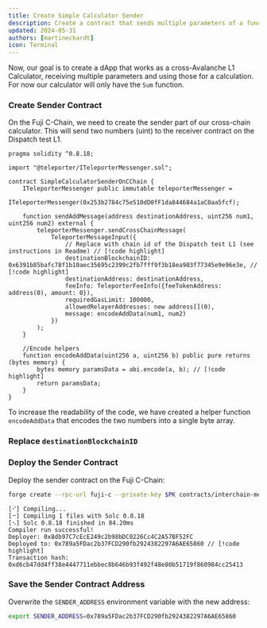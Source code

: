 ```yaml
---
title: Create Simple Calculator Sender
description: Create a contract that sends multiple parameters of a function
updated: 2024-05-31
authors: [martineckardt]
icon: Terminal
---
```



Now, our goal is to create a dApp that works as a cross-Avalanche L1 Calculator, receiving multiple parameters and using those for a calculation. For now our calculator will only have the `Sum` function.

<Steps>
<Step>

### Create Sender Contract

On the Fuji C-Chain, we need to create the sender part of our cross-chain calculator. This will send two numbers (uint) to the receiver contract on the Dispatch test L1. 

```solidity title="contracts/interchain-messaging/invoking-functions/SimpleCalculatorSenderOnCChain.sol"
pragma solidity ^0.8.18;

import "@teleporter/ITeleporterMessenger.sol";

contract SimpleCalculatorSenderOnCChain {
    ITeleporterMessenger public immutable teleporterMessenger =
        ITeleporterMessenger(0x253b2784c75e510dD0fF1da844684a1aC0aa5fcf);

    function sendAddMessage(address destinationAddress, uint256 num1, uint256 num2) external {
        teleporterMessenger.sendCrossChainMessage(
            TeleporterMessageInput({
                // Replace with chain id of the Dispatch test L1 (see instructions in Readme) // [!code highlight]
                destinationBlockchainID: 0x6391b85bafc78f1b10aec35695c2399c2fb7fff9f3b18ea903f77345e9e96e3e, // [!code highlight]
                destinationAddress: destinationAddress,
                feeInfo: TeleporterFeeInfo({feeTokenAddress: address(0), amount: 0}),
                requiredGasLimit: 100000,
                allowedRelayerAddresses: new address[](0),
                message: encodeAddData(num1, num2)
            })
        );
    }

    //Encode helpers
    function encodeAddData(uint256 a, uint256 b) public pure returns (bytes memory) {
        bytes memory paramsData = abi.encode(a, b); // [!code highlight]
        return paramsData;
    }
}

```

To increase the readability of the code, we have created a helper function `encodeAddData` that encodes the two numbers into a single byte array.

</Step>
<Step>

### Replace `destinationBlockchainID`
<Callout type="warn" title="Don't forget to replace the destinationBlockchainID with the Blockchain ID (HEX) of the Dispatch test L1!" />

</Step>
<Step>

### Deploy the Sender Contract

Deploy the sender contract on the Fuji C-Chain:

```bash
forge create --rpc-url fuji-c --private-key $PK contracts/interchain-messaging/invoking-functions/SimpleCalculatorSenderOnCChain.sol:SimpleCalculatorSenderOnCChain --broadcast
```
```
[⠊] Compiling...
[⠒] Compiling 1 files with Solc 0.8.18
[⠢] Solc 0.8.18 finished in 84.20ms
Compiler run successful!
Deployer: 0x8db97C7cEcE249c2b98bDC0226Cc4C2A57BF52FC
Deployed to: 0x789a5FDac2b37FCD290fb2924382297A6AE65860 // [!code highlight]
Transaction hash: 0xd6cb47dd4ff38e4447711ebbec8b646b93f492f48e80b51719f860984cc25413
```
</Step>
<Step>

### Save the Sender Contract Address

Overwrite the `SENDER_ADDRESS` environment variable with the new address:

```bash
export SENDER_ADDRESS=0x789a5FDac2b37FCD290fb2924382297A6AE65860
```

</Step>
</Steps>